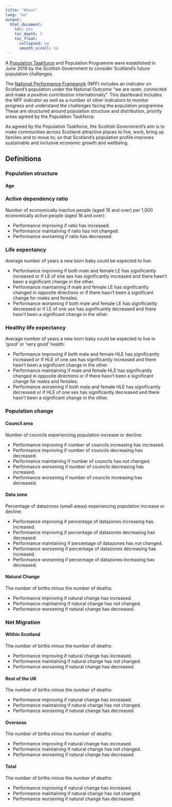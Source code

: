 ```yaml
---
title: "About"
lang: "en"
output:
  html_document:
    toc: yes
    toc_depth: 3
    toc_float:
      collapsed: no
      smooth_scroll: no
---
```



A <a href = 'https://www.gov.scot/groups/population-task-force/'>
      <u>Population Taskforce</u></a> and Population Programme were established in June 2019 by the Scottish Government to consider Scotland’s future population challenges.

The <a href = 'https://nationalperformance.gov.scot/'><u>National Performance 
      Framework</u></a> (NPF) includes an indicator on Scotland’s population under the National Outcome “we are open, connected and make a positive contribution internationally”. This dashboard includes the NPF indicator as well as a number of other indicators to monitor progress and understand the challenges facing the population programme. These are structured around population structure and distribution, priority areas agreed by the Population Taskforce.

As agreed by the Population Taskforce, the Scottish Government’s aim is to make communities across Scotland attractive places to live, work, bring up families and to move to; so that Scotland’s population profile improves sustainable and inclusive economic growth and wellbeing.


## Definitions  
### Population structure  
#### Age  
### Active dependency ratio  
Number of economically inactive people (aged 16 and over) per 1,000 economically active people (aged 16 and over):  

* Performance improving if ratio has increased.  
* Performance maintaining if ratio has not changed.  
* Performance worsening if ratio has decreased.  
  
### Life expectancy  
Average number of years a new born baby could be expected to live:

* Performance improving if both male and female LE has significantly increased or if LE of one sex has significantly increased and there hasn’t been a significant change in the other.  
* Performance maintaining if male and female LE has significantly changed in opposite directions or if there hasn’t been a significant change for males and females.  
* Performance worsening if both male and female LE has significantly decreased or if LE of one sex has significantly decreased and there hasn’t been a significant change in the other.  
  
### Healthy life expectancy  
Average number of years a new born baby could be expected to live in ‘good’ or ‘very good’ health: 

  * Performance improving if both male and female HLE has significantly increased or if HLE of one sex has significantly increased and there hasn’t been a significant change in the other.
  * Performance maintaining if male and female HLE has significantly changed in opposite directions or if there hasn’t been a significant change for males and females.
  * Performance worsening if both male and female HLE has significantly decreased or if HLE of one sex has significantly decreased and there hasn’t been a significant change in the other. 
  
### Population change  
#### Council area  
Number of councils experiencing population increase or decline:  

  * Performance improving if number of councils increasing has increased.  
  * Performance improving if number of councils decreasing has decreased.  
  * Performance maintaining if number of councils has not changed.  
  * Performance worsening if number of councils decreasing has increased.  
  * Performance worsening if number of councils increasing has decreased.  
  
#### Data zone  
Percentage of datazones (small areas) experiencing population increase or decline:  

  * Performance improving if percentage of datazones increasing has increased.  
  * Performance improving if percentage of datazones decreasing has decreased.  
  * Performance maintaining if percentage of datazones has not changed.  
  * Performance worsening if percentage of datazones decreasing has increased.  
  * Performance worsening if percentage of datazones increasing has decreased.  
  
#### Natural Change  
The number of births minus the number of deaths:  

  * Performance improving if natural change has increased.  
  * Performance maintaining if natural change has not changed.  
  * Performance worsening if natural change has decreased.  
  
### Net Migration  
#### Within Scotland  
The number of births minus the number of deaths:  

  * Performance improving if natural change has increased.  
  * Performance maintaining if natural change has not changed.  
  * Performance worsening if natural change has decreased.  
  
#### Rest of the UK   
The number of births minus the number of deaths:  

  * Performance improving if natural change has increased.  
  * Performance maintaining if natural change has not changed.  
  * Performance worsening if natural change has decreased.  
  
#### Overseas  
The number of births minus the number of deaths:  

  * Performance improving if natural change has increased.  
  * Performance maintaining if natural change has not changed.  
  * Performance worsening if natural change has decreased.  
  
#### Total  
The number of births minus the number of deaths:  

  * Performance improving if natural change has increased.  
  * Performance maintaining if natural change has not changed.  
  * Performance worsening if natural change has decreased.  